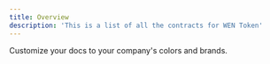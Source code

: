 ```yaml
---
title: Overview
description: 'This is a list of all the contracts for WEN Token'
---
```


<CardGroup cols={1}>
  <Card
    title="Contract 1"
    href="https://mintlify.com/docs/settings/global"
  >
    Customize your docs to your company's colors and brands.
  </Card>
</CardGroup>
